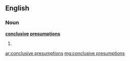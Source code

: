==English==

===Noun===
'''[[conclusive]] [[presumption]]s'''

# {{plural of|[[conclusive presumption]]}}

[[ar:conclusive presumptions]]
[[mg:conclusive presumptions]]